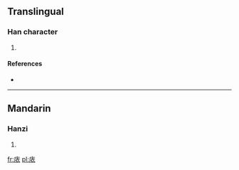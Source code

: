 ==Translingual==

===Han character===
{{Han char|rn=53|rad=广|as=06|sn=9|four=|canj=戈卜竹女 (IYHV)}}

# {{defn|Han|sort=广06}}

====References====
* {{Han ref|kx=0345.180|dkj=09305|dj=0655.070|hdz=20883.080|uh=5EA1|ud=24225}}

----

==Mandarin==

===Hanzi===
{{cmn-hanzi|pin=[[yǐ]] ([[yi3]])|wg=i<sup>3</sup>}}

# {{defn|Mandarin|sort=广06}}

[[fr:庡]]
[[pl:庡]]